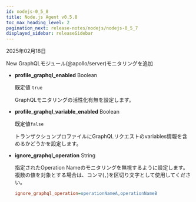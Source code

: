 ```yaml
---
id: nodejs-0_5_8
title: Node.js Agent v0.5.8
toc_max_heading_level: 2
pagination_next: release-notes/nodejs/nodejs-0_5_7
displayed_sidebar: releaseSidebar
---
```


2025年02月18日

<Status priority='1'>New</Status> GraphQLモジュール(@apollo/server)モニタリングを追加

- **profile_graphql_enabled** <span class='type'>Boolean</span>

  既定値 `true`

  GraphQLモニタリングの活性化有無を設定します。

- **profile_graphql_variable_enabled** <span class='type'>Boolean</span> 

  既定値`false` 

  トランザクションプロファイルにGraphQLリクエストのvariables情報を含めるかどうかを設定します。

- **ignore_graphql_operation** <span class='type'>String</span> 

  指定されたOperation Nameのモニタリングを無視するように設定します。 複数の値を対象とする場合は、コンマ(`,`)を区切り文字として使用してください。 

  ```ini title='whatap.conf'
  ignore_graphql_operation=operationNameA,operationNameB
  ```


<DownloadNode2 ver="0.5.8" />
